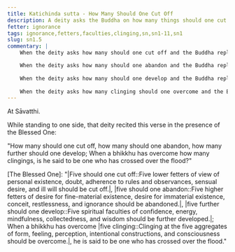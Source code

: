 ```yaml
---
title: Katichinda sutta - How Many Should One Cut Off
description: A deity asks the Buddha on how many things should one cut off, abandon, and develop to cross over the flood.
fetter: ignorance
tags: ignorance,fetters,faculties,clinging,sn,sn1-11,sn1
slug: sn1.5
commentary: |
    When the deity asks how many should one cut off and the Buddha replies with five, this is referring to the five lower fetters of view of personal existence, doubt, adherence to rules and observances, sensual desire, and ill will. One needs to cut these off.

    When the deity asks how many should one abandon and the Buddha replies with five, this is referring to the five higher fetters of desire for fine-material existence, desire for immaterial existence, conceit, restlessness, and ignorance. One needs to abandon these.
    
    When the deity asks how many should one develop and the Buddha replies with five, this is referring to the five spiritual faculties of |confidence::faith|, energy, mindfulness, |collectedness::concentration|, and wisdom. One needs to develop these.
    
    When the deity asks how many clinging should one overcome and the Buddha replies with five, this is referring to the five clinging aggregates of form, feeling, perception, intentional constructions, and consciousness. One needs to overcome these. When one has overcome these five clinging, one is said to have crossed over the flood of suffering.
---
```


At Sāvatthi.

While standing to one side, that deity recited this verse in the presence of the Blessed One:

"How many should one cut off, how many should one abandon,
how many further should one develop;
When a bhikkhu has overcome how many clingings,
is he said to be one who has crossed over the flood?"

[The Blessed One]: "|Five should one cut off::Five lower fetters of view of personal existence, doubt, adherence to rules and observances, sensual desire, and ill will should be cut off.|, |five should one abandon::Five higher fetters of desire for fine-material existence, desire for immaterial existence, conceit, restlessness, and ignorance should be abandoned.|,
|five further should one develop::Five spiritual faculties of confidence, energy, mindfulness, collectedness, and wisdom should be further developed.|;
When a bhikkhu has overcome |five clinging::Clinging at the five aggregates of form, feeling, perception, intentional constructions, and consciousness should be overcome.|,
he is said to be one who has crossed over the flood."